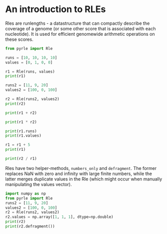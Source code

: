 # An introduction to RLEs

Rles are runlengths - a datastructure that can compactly describe the coverage
of a genome (or some other score that is associated with each nucleotide). It is
used for efficient genomewide arithmetic operations on these scores.

```python
from pyrle import Rle

runs = [10, 10, 10, 10]
values = [0, 1, 0, 0]

r1 = Rle(runs, values)
print(r1)

runs2 = [11, 9, 20]
values2 = [100, 0, 100]

r2 = Rle(runs2, values2)
print(r2)

print(r1 + r2)

print(r1 * r2)

print(r1.runs)
print(r1.values)

r1 = r1 + 5
print(r1)

print(r2 / r1)
```

Rles have two helper-methods, `numbers_only` and `defragment`. The former
replaces NaN with zero and infinity with large finite numbers, while the latter
merges duplicate values in the Rle (which might occur when manually manipulating
the values vector).

```python
import numpy as np
from pyrle import Rle
runs2 = [11, 9, 20]
values2 = [100, 0, 100]
r2 = Rle(runs2, values2)
r2.values = np.array([1, 1, 1], dtype=np.double)
print(r2)
print(r2.defragment())
```